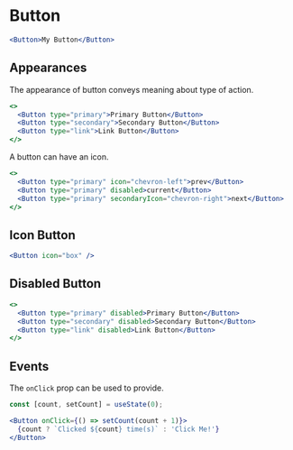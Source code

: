 
# Button

<Documenter component={Button}>

```jsx preview
<Button>My Button</Button>
```

</Documenter>

## Appearances

The appearance of button conveys meaning about type of action.

```jsx preview
<>
  <Button type="primary">Primary Button</Button>
  <Button type="secondary">Secondary Button</Button>
  <Button type="link">Link Button</Button>
</>
```

A button can have an icon.

```jsx preview
<>
  <Button type="primary" icon="chevron-left">prev</Button>
  <Button type="primary" disabled>current</Button>
  <Button type="primary" secondaryIcon="chevron-right">next</Button>
</>
```

## Icon Button

```jsx preview
<Button icon="box" />
```

## Disabled Button

```jsx preview
<>
  <Button type="primary" disabled>Primary Button</Button>
  <Button type="secondary" disabled>Secondary Button</Button>
  <Button type="link" disabled>Link Button</Button>
</>
```

## Events

The `onClick` prop can be used to provide.

```jsx preview
const [count, setCount] = useState(0);

<Button onClick={() => setCount(count + 1)}>
  {count ? `Clicked ${count} time(s)` : 'Click Me!'}
</Button>
```
